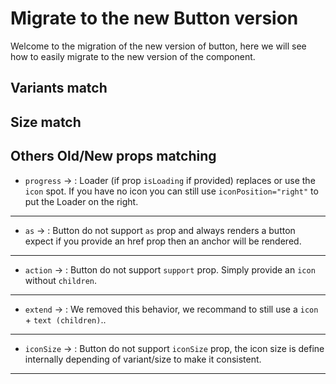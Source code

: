 
<Meta title="Migrations/Button" />

# Migrate to the new Button version

Welcome to the migration of the new version of button, here we will see how to easily migrate to the new version of the component.

## Variants match

<ThemeWrapper>
  <Variants />
</ThemeWrapper>

## Size match

<ThemeWrapper>
  <Sizes />
</ThemeWrapper>

## Others Old/New props matching

- `progress` &rarr; : Loader (if prop `isLoading` if provided) replaces or use the `icon` spot. If you have no icon you can still use `iconPosition="right"` to put the Loader on the right.

---

- `as` &rarr; : Button do not support `as` prop and always renders a button expect if you provide an href prop then an anchor will be rendered.

---

- `action` &rarr; : Button do not support `support` prop. Simply provide an `icon` without `children`.

---

- `extend` &rarr; : We removed this behavior, we recommand to still use a `icon` + `text (children)`..

---

- `iconSize` &rarr; : Button do not support `iconSize` prop, the icon size is define internally depending of variant/size to make it consistent.

---

